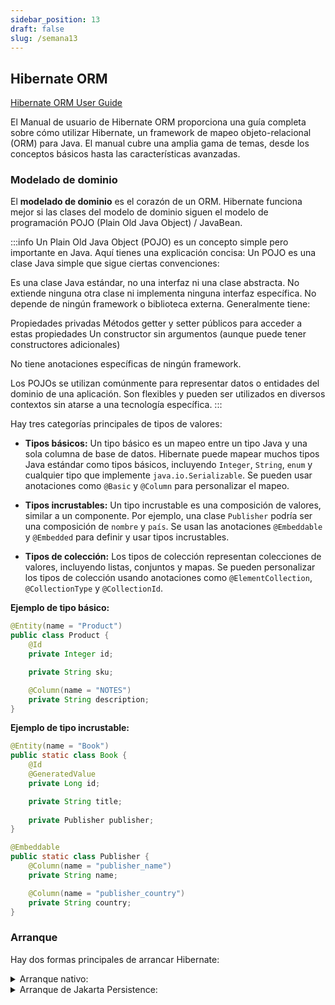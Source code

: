 ```yaml
---
sidebar_position: 13
draft: false
slug: /semana13
---
```



##  Hibernate ORM

[Hibernate ORM User Guide](https://docs.jboss.org/hibernate/orm/6.6/userguide/html_single/Hibernate_User_Guide.html#preface)

El Manual de usuario de Hibernate ORM proporciona una guía completa sobre cómo utilizar Hibernate, un framework de mapeo objeto-relacional (ORM) para Java. El manual cubre una amplia gama de temas, desde los conceptos básicos hasta las características avanzadas.

### Modelado de dominio

El **modelado de dominio** es el corazón de un ORM. Hibernate funciona mejor si las clases del modelo de dominio siguen el modelo de programación POJO (Plain Old Java Object) / JavaBean.

:::info
Un Plain Old Java Object (POJO) es un concepto simple pero importante en Java. Aquí tienes una explicación concisa:
Un POJO es una clase Java simple que sigue ciertas convenciones:

Es una clase Java estándar, no una interfaz ni una clase abstracta.
No extiende ninguna otra clase ni implementa ninguna interfaz específica.
No depende de ningún framework o biblioteca externa.
Generalmente tiene:

Propiedades privadas
Métodos getter y setter públicos para acceder a estas propiedades
Un constructor sin argumentos (aunque puede tener constructores adicionales)


No tiene anotaciones específicas de ningún framework.

Los POJOs se utilizan comúnmente para representar datos o entidades del dominio de una aplicación. Son flexibles y pueden ser utilizados en diversos contextos sin atarse a una tecnología específica.
:::

Hay tres categorías principales de tipos de valores:

* **Tipos básicos:** Un tipo básico es un mapeo entre un tipo Java y una sola columna de base de datos. Hibernate puede mapear muchos tipos Java estándar como tipos básicos, incluyendo  `Integer`, `String`, `enum`  y cualquier tipo que implemente `java.io.Serializable`. Se pueden usar anotaciones como `@Basic` y `@Column` para personalizar el mapeo.

* **Tipos incrustables:** Un tipo incrustable es una composición de valores, similar a un componente. Por ejemplo, una clase `Publisher` podría ser una composición de `nombre` y `país`. Se usan las anotaciones `@Embeddable` y `@Embedded` para definir y usar tipos incrustables. 

* **Tipos de colección:** Los tipos de colección representan colecciones de valores, incluyendo listas, conjuntos y mapas. Se pueden personalizar los tipos de colección usando anotaciones como `@ElementCollection`, `@CollectionType` y `@CollectionId`.

**Ejemplo de tipo básico:**
```java
@Entity(name = "Product")
public class Product {
    @Id
    private Integer id;

    private String sku;

    @Column(name = "NOTES")
    private String description;
}
```

**Ejemplo de tipo incrustable:**
```java
@Entity(name = "Book")
public static class Book {
    @Id
    @GeneratedValue
    private Long id;

    private String title;
    
    private Publisher publisher;
}

@Embeddable
public static class Publisher {
    @Column(name = "publisher_name")
    private String name;

    @Column(name = "publisher_country")
    private String country;
}
```

### Arranque

Hay dos formas principales de arrancar Hibernate:

<details>
  <summary>Arranque nativo:</summary>

  En este enfoque, la aplicación construye manualmente los objetos `ServiceRegistry`, `Metadata` y `SessionFactory` necesarios para interactuar con Hibernate.

    ### Ejemplo

    <Tabs>
        <TabItem value="Tree" label="Proyecto" default>
        ```bash        
        src
        └─ main
        ├─ java
        │  └─ com
        │     └─ example
        │        ├─ HibernateUtil.java
        │        ├─ Main.java
        │        └─ Persona.java
        └─ resources
            └─ hibernate.cfg.xml      
        ```
        </TabItem>
        <TabItem value="HibernateUtil.java" label="HibernateUtil.java" >
        ```java
        package com.example;

        import org.hibernate.SessionFactory;
        import org.hibernate.boot.Metadata;
        import org.hibernate.boot.MetadataSources;
        import org.hibernate.boot.registry.StandardServiceRegistry;
        import org.hibernate.boot.registry.StandardServiceRegistryBuilder;

        public class HibernateUtil {
            private static final SessionFactory sessionFactory = buildSessionFactory();

            private static SessionFactory buildSessionFactory() {
                try {
                    // Crear un StandardServiceRegistry
                    StandardServiceRegistry serviceRegistry = new StandardServiceRegistryBuilder()
                            .configure("hibernate.cfg.xml") // Cargar la configuración desde hibernate.cfg.xml
                            .build();

                    // Crear un MetadataSources
                    MetadataSources metadataSources = new MetadataSources(serviceRegistry);

                    // Crear un Metadata
                    Metadata metadata = metadataSources.buildMetadata();

                    // Crear un SessionFactory
                    return metadata.buildSessionFactory();
                } catch (Throwable ex) {
                    System.err.println("Error al crear el SessionFactory: " + ex);
                    throw new ExceptionInInitializerError(ex);
                }
            }

            public static SessionFactory getSessionFactory() {
                return sessionFactory;
            }
        }
        ```
        Para usar esta clase `HibernateUtil` en tu proyecto, necesitarás seguir estos pasos:

        1. Configuración del proyecto:
        Asegúrate de que tienes Hibernate y sus dependencias en tu proyecto. Si estás usando Maven, añade las dependencias necesarias en tu `pom.xml`.

        2. Archivo de configuración:
        Crea un archivo `hibernate.cfg.xml` en el directorio `src/main/resources` de tu proyecto. Este archivo debe contener la configuración de tu base de datos y otras propiedades de Hibernate.        


        Explicación del código:

        1. Obtenemos una `SessionFactory` usando `HibernateUtil.getSessionFactory()`.
        2. Abrimos una nueva `Session` usando `sessionFactory.openSession()`.
        3. Iniciamos una transacción con `session.beginTransaction()`.
        4. Realizamos operaciones de base de datos (en este caso, guardar una `Persona`).
        5. Hacemos commit de la transacción o rollback si ocurre algún error.
        6. La sesión se cierra automáticamente al salir del bloque `try-with-resources`.
        7. Al final de la aplicación, cerramos la `SessionFactory`.
        

        </TabItem>
        <TabItem value="Persona.java" label="Persona.java">
        ```java
        package com.example;

        import jakarta.persistence.*;

        @Entity
        @Table(name = "personas")
        public class Persona {

            @Id
            @GeneratedValue(strategy = GenerationType.IDENTITY)
            private Long id;

            @Column(nullable = false, length = 50)
            private String nombre;

            @Column(nullable = false, length = 50)
            private String apellido;

            @Column(unique = true)
            private String email;

            // Constructor por defecto
            public Persona() {}

            // Constructor con parámetros
            public Persona(String nombre, String apellido, String email) {
                this.nombre = nombre;
                this.apellido = apellido;
                this.email = email;
            }

            // Getters y setters
            public Long getId() {
                return id;
            }

            public void setId(Long id) {
                this.id = id;
            }

            public String getNombre() {
                return nombre;
            }

            public void setNombre(String nombre) {
                this.nombre = nombre;
            }

            public String getApellido() {
                return apellido;
            }

            public void setApellido(String apellido) {
                this.apellido = apellido;
            }

            public String getEmail() {
                return email;
            }

            public void setEmail(String email) {
                this.email = email;
            }

            @Override
            public String toString() {
                return "Persona{" +
                    "id=" + id +
                    ", nombre='" + nombre + '\'' +
                    ", apellido='" + apellido + '\'' +
                    ", email='" + email + '\'' +
                    '}';
            }
        }
        ```
       
        Explicación de esta entidad básica:

        1. `@Entity`: Marca la clase como una entidad JPA.
        2. `@Table(name = "personas")`: Especifica el nombre de la tabla en la base de datos.
        3. `@Id`: Indica que el campo `id` es la clave primaria.
        4. `@GeneratedValue`: Configura la generación automática del ID (auto-incremento en MySQL).
        5. `@Column`: Personaliza las propiedades de las columnas:
        - `nullable = false` para campos obligatorios.
        - `length = 50` limita la longitud de las cadenas.
        - `unique = true` para el email, asegurando que sea único en la tabla.

        Esta entidad incluye:
        - Campos básicos: id, nombre, apellido y email.
        - Un constructor por defecto (requerido por JPA).
        - Un constructor con parámetros para facilitar la creación de objetos.
        - Getters y setters para todos los campos.
        - Un método `toString()` para facilitar la depuración.

        Para usar esta entidad en tu proyecto:

        1. Guarda este archivo como `Persona.java` en el paquete apropiado de tu proyecto (por ejemplo, `com.tuempresa.modelo`).
        2. Asegúrate de que la declaración del paquete en la parte superior del archivo sea correcta.
        3. En tu archivo `hibernate.cfg.xml`, incluye esta entidad en el mapeo:
        ```xml
        <mapping class="com.tuempresa.modelo.Persona"/>
        ```
        4. Si estás usando configuración basada en anotaciones, asegúrate de que esta clase esté en un paquete escaneado por Hibernate.

        Esta entidad creará una tabla `personas` en tu base de datos MySQL con columnas para id, nombre, apellido y email.
        
        </TabItem>
        <TabItem value="Main.java" label="Main.java">
        ```java
        package com.example;

        import org.hibernate.Session;
        import org.hibernate.SessionFactory;
        import org.hibernate.Transaction;

        public class Main {

            
            public static void main(String[] args) {
                SessionFactory sessionFactory = HibernateUtil.getSessionFactory();

                // Abrir una nueva sesión
                try (Session session = sessionFactory.openSession()) {
                    // Comenzar una transacción
                    Transaction tx = session.beginTransaction();

                    try {
                        // Aquí va tu lógica de negocio
                        // Por ejemplo, guardar un objeto Persona
                        Persona persona = new Persona("Juan", "Valencia", "juan@example.com");
                    
                        session.persist(persona);

                        // Commit de la transacción
                        tx.commit();
                    } catch (Exception e) {
                        // Si algo sale mal, hacer rollback
                        if (tx != null) tx.rollback();
                        e.printStackTrace();
                    }
                }

                // Cerrar la SessionFactory al finalizar la aplicación
                HibernateUtil.getSessionFactory().close();
            }
        }
        ```

        Explicación y conceptos clave:

        1. `EntityManagerFactory` y `EntityManager`: Reemplazan a `SessionFactory` y `Session` en JPA.

        2. `Persistence.createEntityManagerFactory()`: Crea un `EntityManagerFactory` usando la configuración definida en tu archivo `persistence.xml`.

        3. `em.persist(persona)`: Usado para guardar una nueva entidad. Reemplaza a `session.save()`.

        4. `em.find(Persona.class, id)`: Busca una entidad por su ID.

        5. Actualización de entidades: Cuando modificas un objeto que está en estado "managed" (como el obtenido con `em.find()`), los cambios se sincronizarán automáticamente con la base de datos al hacer commit.

        6. `em.remove(persona)`: Elimina una entidad de la base de datos.

        7. Manejo de transacciones: Usamos `EntityTransaction` para controlar las transacciones.

        Para usar este código:

        1. Asegúrate de tener configurado correctamente tu archivo `persistence.xml` con los detalles de conexión a la base de datos y las entidades mapeadas.

        2. Reemplaza "nombreDeTuUnidadDePersistencia" con el nombre real de tu unidad de persistencia definida en `persistence.xml`.

        3. Ajusta los IDs y datos de ejemplo según tus necesidades.

        Este enfoque utiliza la API estándar de JPA, que es la forma recomendada de trabajar con Hibernate en aplicaciones modernas. Proporciona una capa de abstracción sobre Hibernate y permite cambiar más fácilmente entre diferentes implementaciones de JPA si es necesario en el futuro.  

        </TabItem>
        <TabItem value="hibernate.cfg.xml" label="hibernate.cfg.xml">
        ```xml
        <?xml version="1.0" encoding="UTF-8"?>
        <!DOCTYPE hibernate-configuration PUBLIC
                "-//Hibernate/Hibernate Configuration DTD 3.0//EN"
                "http://www.hibernate.org/dtd/hibernate-configuration-3.0.dtd">
        <hibernate-configuration>
            <session-factory>
                <!-- Configuración de la conexión JDBC para MySQL -->
                <property name="hibernate.connection.driver_class">com.mysql.cj.jdbc.Driver</property>
                <property name="hibernate.connection.url">jdbc:mysql://localhost:3306/nombre_de_tu_base_de_datos?useSSL=false&amp;serverTimezone=UTC</property>
                <property name="hibernate.connection.username">usuario</property>
                <property name="hibernate.connection.password">password</property>

                <!-- Echo de SQL en stdout -->
                <property name="hibernate.show_sql">true</property>
                <property name="hibernate.format_sql">true</property>

                <!-- Actualización automática del esquema de base de datos -->
                <property name="hibernate.hbm2ddl.auto">update</property>
                
                <!-- Mapeo de clases de entidad -->
                <mapping class="com.example.Persona"/>
                <!-- Añade más mapeos de clase aquí según sea necesario -->

            </session-factory>
        </hibernate-configuration>
        ```      

        Explicación de los elementos clave:

        1. Conexión JDBC:
        - `hibernate.connection.driver_class`: El driver JDBC para MySQL.
        - `hibernate.connection.url`: La URL de conexión a tu base de datos MySQL.
        - `hibernate.connection.username` y `hibernate.connection.password`: Tus credenciales de MySQL.

        2. Configuración de logging:
        - `hibernate.show_sql` y `hibernate.format_sql`: Para mostrar y formatear las consultas SQL generadas.

        3. Actualización de esquema:
        - `hibernate.hbm2ddl.auto`: Configurado en "update" para actualizar automáticamente el esquema. Ten cuidado con este ajuste en producción.

        4. Mapeo de entidades:
        - `<mapping class="...">`: Especifica las clases de entidad que Hibernate debe manejar.

        Para usar esta configuración:

        1. Guarda este archivo como `hibernate.cfg.xml` en el directorio `src/main/resources` de tu proyecto.
        2. Asegúrate de reemplazar `nombre_de_tu_base_de_datos`, `tu_usuario`, y `tu_contraseña` con tus datos reales.
        3. Ajusta la URL de conexión si tu servidor MySQL no está en localhost o usa un puerto diferente.
        4. Actualiza los mapeos de clase para incluir todas tus entidades.

        Recuerda añadir las dependencias necesarias en tu `pom.xml` si estás usando Maven:

        - Hibernate Core
        - MySQL Connector/J

        </TabItem>
        <TabItem value="pom.xml" label="pom.xml">
        ```xml
        <?xml version="1.0" encoding="UTF-8"?>
        <project xmlns="http://maven.apache.org/POM/4.0.0"
                xmlns:xsi="http://www.w3.org/2001/XMLSchema-instance"
                xsi:schemaLocation="http://maven.apache.org/POM/4.0.0 http://maven.apache.org/xsd/maven-4.0.0.xsd">
            <modelVersion>4.0.0</modelVersion>

            <groupId>com.example</groupId>
            <artifactId>jpa1</artifactId>
            <version>1.0-SNAPSHOT</version>

            <properties>
                <maven.compiler.source>17</maven.compiler.source>
                <maven.compiler.target>17</maven.compiler.target>
            </properties>

            <dependencies>

                <dependency>
                    <groupId>mysql</groupId>
                    <artifactId>mysql-connector-java</artifactId>
                    <version>8.0.33</version>
                </dependency>    

                <dependency>
                    <groupId>org.hibernate</groupId>
                    <artifactId>hibernate-core</artifactId>
                    <version>6.6.1.Final</version>          
                </dependency>

            </dependencies>
        </project>
        ```
        </TabItem>
    </Tabs>
 
</details>

<details>
  <summary>Arranque de Jakarta Persistence:</summary>

    Este enfoque aprovecha las API de Jakarta Persistence y generalmente se usa en entornos de contenedores.

    ## Ejemplo

        <Tabs>
        <TabItem value="Tree" label="Proyecto" default>
        ```bash        
        src
        └─ main
          ├─ java
          │  └─ com
          │     └─ example
          │        ├─ Main.java
          │        └─ Persona.java
          └─ resources
             └─ META-INF
                └─ persistence.xml      
        ```
        </TabItem>        
        <TabItem value="Persona.java" label="Persona.java">
        ```java
        package com.example;

        import jakarta.persistence.*;

        @Entity
        @Table(name = "personas")
        public class Persona {

            @Id
            @GeneratedValue(strategy = GenerationType.IDENTITY)
            private Long id;

            @Column(nullable = false, length = 50)
            private String nombre;

            @Column(nullable = false, length = 50)
            private String apellido;

            @Column(unique = true)
            private String email;

            // Constructor por defecto
            public Persona() {}

            // Constructor con parámetros
            public Persona(String nombre, String apellido, String email) {
                this.nombre = nombre;
                this.apellido = apellido;
                this.email = email;
            }

            // Getters y setters
            public Long getId() {
                return id;
            }

            public void setId(Long id) {
                this.id = id;
            }

            public String getNombre() {
                return nombre;
            }

            public void setNombre(String nombre) {
                this.nombre = nombre;
            }

            public String getApellido() {
                return apellido;
            }

            public void setApellido(String apellido) {
                this.apellido = apellido;
            }

            public String getEmail() {
                return email;
            }

            public void setEmail(String email) {
                this.email = email;
            }

            @Override
            public String toString() {
                return "Persona{" +
                    "id=" + id +
                    ", nombre='" + nombre + '\'' +
                    ", apellido='" + apellido + '\'' +
                    ", email='" + email + '\'' +
                    '}';
            }
        }
        ```
       
        Explicación de esta entidad básica:

        1. `@Entity`: Marca la clase como una entidad JPA.
        2. `@Table(name = "personas")`: Especifica el nombre de la tabla en la base de datos.
        3. `@Id`: Indica que el campo `id` es la clave primaria.
        4. `@GeneratedValue`: Configura la generación automática del ID (auto-incremento en MySQL).
        5. `@Column`: Personaliza las propiedades de las columnas:
        - `nullable = false` para campos obligatorios.
        - `length = 50` limita la longitud de las cadenas.
        - `unique = true` para el email, asegurando que sea único en la tabla.

        Esta entidad incluye:
        - Campos básicos: id, nombre, apellido y email.
        - Un constructor por defecto (requerido por JPA).
        - Un constructor con parámetros para facilitar la creación de objetos.
        - Getters y setters para todos los campos.
        - Un método `toString()` para facilitar la depuración.

        Para usar esta entidad en tu proyecto:

        1. Guarda este archivo como `Persona.java` en el paquete apropiado de tu proyecto (por ejemplo, `com.tuempresa.modelo`).
        2. Asegúrate de que la declaración del paquete en la parte superior del archivo sea correcta.
        3. En tu archivo `hibernate.cfg.xml`, incluye esta entidad en el mapeo:
        ```xml
        <mapping class="com.tuempresa.modelo.Persona"/>
        ```
        4. Si estás usando configuración basada en anotaciones, asegúrate de que esta clase esté en un paquete escaneado por Hibernate.

        Esta entidad creará una tabla `personas` en tu base de datos MySQL con columnas para id, nombre, apellido y email.
        
        </TabItem>
        <TabItem value="Main.java" label="Main.java">
        ```java
        package com.example;

        import jakarta.persistence.EntityManager;
        import jakarta.persistence.EntityManagerFactory;
        import jakarta.persistence.Persistence;

        public class Main {
            public static void main(String[] args) {
                EntityManagerFactory emf = Persistence.createEntityManagerFactory("myPersistenceUnit");
                EntityManager em = emf.createEntityManager();

                // Crear un nueva persona
                Persona persona = new Persona("Juan","Zapata","juan@gmail.com");
                
                em.getTransaction().begin();
                em.persist(persona);
                em.getTransaction().commit();

                // Buscar persona
                Persona foundUser = em.find(Persona.class, persona.getId());
                System.out.println("Usuario encontrado: " + foundUser.getNombre());

                em.close();
                emf.close();
            }
        }
        ```

        Explicación y conceptos clave:

        Este código Java es un ejemplo simple que demuestra cómo usar Jakarta Persistence (JPA) con Hibernate para interactuar con una base de datos MySQL. Analicemos el código paso a paso:

        **1. `package com.example;`**

        * Esto define el paquete al que pertenece la clase `Main`. Los paquetes ayudan a organizar tu código en una estructura jerárquica.

        **2. Importaciones:**

        * `import javax.persistence.EntityManager;`: Importa la interfaz `EntityManager`, que es el principal punto de entrada para realizar operaciones con entidades JPA.
        * `import javax.persistence.EntityManagerFactory;`: Importa la interfaz `EntityManagerFactory`, que crea instancias de `EntityManager`.
        * `import javax.persistence.Persistence;`: Importa la clase `Persistence`, que se utiliza para obtener una instancia de `EntityManagerFactory`.

        **3. Clase `Main`:**

        * `public class Main {` define una clase llamada `Main`, que contiene el punto de entrada de la aplicación.

        **4. Método `main`:**

        * `public static void main(String[] args) {` es el punto de entrada de la aplicación. Se ejecuta cuando se ejecuta la aplicación.
        * `EntityManagerFactory emf = Persistence.createEntityManagerFactory("myPersistenceUnit");`: Crea una instancia de `EntityManagerFactory` llamada `emf` utilizando el nombre de la unidad de persistencia "myPersistenceUnit" definida en el archivo `persistence.xml`.
        * `EntityManager em = emf.createEntityManager();`: Crea una instancia de `EntityManager` llamada `em` a partir de la `EntityManagerFactory`.
        * `User user = new User();`: Crea una nueva instancia de la entidad `User`.
        * `user.setName("John Doe");`: Asigna el nombre "John Doe" a la nueva instancia de `User`.
        * `em.getTransaction().begin();`: Inicia una transacción para garantizar la integridad de las operaciones de la base de datos.
        * `em.persist(user);`: Persiste la instancia de `User` en la base de datos.
        * `em.getTransaction().commit();`: Confirma la transacción para guardar los cambios en la base de datos.
        * `User foundUser = em.find(User.class, user.getId());`: Busca la entidad `User` recién creada utilizando su ID.
        * `System.out.println("Usuario encontrado: " + foundUser.getName());`: Imprime el nombre del usuario encontrado en la consola.
        * `em.close();`: Cierra la instancia de `EntityManager` para liberar los recursos.
        * `emf.close();`: Cierra la instancia de `EntityManagerFactory` para liberar los recursos.
        
        Este es un ejemplo básico de cómo usar Jakarta Persistence con Hibernate para interactuar con una base de datos. Puedes expandir este ejemplo con más entidades, relaciones, consultas y operaciones de la base de datos.
        
        </TabItem>
        <TabItem value="persistence.xml" label="persistence.xml">
        ```xml
        <?xml version="1.0" encoding="UTF-8"?>
        <persistence xmlns="http://xmlns.jcp.org/xml/ns/persistence"
                    xmlns:xsi="http://www.w3.org/2001/XMLSchema-instance"
                    xsi:schemaLocation="http://xmlns.jcp.org/xml/ns/persistence
                    http://xmlns.jcp.org/xml/ns/persistence/persistence_2_2.xsd"
                    version="2.2">
            <persistence-unit name="examplePU" transaction-type="RESOURCE_LOCAL">
                <provider>org.hibernate.jpa.HibernatePersistenceProvider</provider>
                <class>com.example.entity.Usuario</class>

                <!-- MySQL -->
                <properties>
                    <property name="javax.persistence.jdbc.url" value="jdbc:mysql://localhost:3306/nombre_de_tu_base_de_datos?useSSL=false&amp;serverTimezone=UTC"/>
                    <property name="javax.persistence.jdbc.user" value="usuario"/>
                    <property name="javax.persistence.jdbc.password" value="password"/>
                    <property name="javax.persistence.jdbc.driver" value="com.mysql.cj.jdbc.Driver"/>
                    <property name="hibernate.show_sql" value="true"/>
                    <property name="hibernate.format_sql" value="true"/>
                    <property name="hibernate.hbm2ddl.auto" value="update"/>
                </properties>

                <!-- PostgreSQL -->
                <!-- <properties>
                    <property name="javax.persistence.jdbc.url" value="jdbc:postgresql://localhost:5432/ejemplo_db"/>
                    <property name="javax.persistence.jdbc.user" value="tu_usuario"/>
                    <property name="javax.persistence.jdbc.password" value="tu_contraseña"/>
                    <property name="javax.persistence.jdbc.driver" value="org.postgresql.Driver"/>
                    <property name="hibernate.dialect" value="org.hibernate.dialect.PostgreSQLDialect"/>
                    <property name="hibernate.show_sql" value="true"/>
                    <property name="hibernate.format_sql" value="true"/>
                    <property name="hibernate.hbm2ddl.auto" value="update"/>
                </properties> -->

            </persistence-unit>
        </persistence>
        ```      

        Explicación:

        Este código XML es un archivo de configuración de Jakarta Persistence (JPA) llamado `persistence.xml`. Este archivo se utiliza para configurar cómo JPA interactúa con tu base de datos, especificando detalles como la unidad de persistencia, el proveedor de persistencia, las propiedades de la base de datos y las entidades que se gestionarán.
       
        **1. Declaración del archivo XML:**

        * `<?xml version="1.0" encoding="UTF-8"?>`: Indica que el archivo es XML, la versión y la codificación.

        **2. Espacio de nombres:**

        * `xmlns="http://xmlns.jcp.org/xml/ns/persistence"`: Define el espacio de nombres para el esquema XML de JPA.
        * `xmlns:xsi="http://www.w3.org/2001/XMLSchema-instance"`: Define el espacio de nombres para la validación XML.
        * `xsi:schemaLocation="http://xmlns.jcp.org/xml/ns/persistence http://xmlns.jcp.org/xml/ns/persistence/persistence_2_2.xsd"`: Especifica la ubicación del esquema XML para la validación.
        * `version="2.2"`: Indica la versión del esquema XML de JPA.

        **3. Unidad de persistencia:**

        * `<persistence-unit name="myPersistenceUnit" transaction-type="RESOURCE_LOCAL">`: Define una unidad de persistencia con el nombre "myPersistenceUnit" y un tipo de transacción `RESOURCE_LOCAL`, lo que significa que se manejará localmente por la aplicación.
            * `name="myPersistenceUnit"`:  El nombre de la unidad de persistencia.
            * `transaction-type="RESOURCE_LOCAL"`: Indica que la unidad de persistencia gestionará las transacciones de forma local.

        **4. Proveedor de persistencia:**

        * `<provider>org.hibernate.jpa.HibernatePersistenceProvider</provider>`:  Especifica el proveedor de persistencia que se utilizará, en este caso, Hibernate.

        **5. Entidades:**

        * `<class>com.example.entity.Usuario</class>`: Define las clases de entidades que se gestionarán por la unidad de persistencia. En este caso, se gestionará la clase `Usuario` del paquete `com.example.entity`.

        **6. Propiedades de la base de datos:**

        * `<properties>`: Define las propiedades de conexión a la base de datos. En este caso, se está usando MySQL.
            * `javax.persistence.jdbc.url`: La URL de conexión a la base de datos.
            * `javax.persistence.jdbc.user`: El nombre de usuario para la base de datos.
            * `javax.persistence.jdbc.password`: La contraseña para la base de datos.
            * `javax.persistence.jdbc.driver`: El driver JDBC para la base de datos.
            * `hibernate.show_sql`:  Habilita la impresión de las consultas SQL generadas por Hibernate en la consola.
            * `hibernate.format_sql`:  Formato las consultas SQL impresas en la consola.
            * `hibernate.hbm2ddl.auto`: Define el comportamiento de Hibernate para la creación y actualización de la base de datos.  "update" indica que Hibernate actualizará la base de datos si hay cambios en las entidades.

        **Importante:**

        * El código también incluye una sección comentada para PostgreSQL, que puedes usar si estás trabajando con esta base de datos.
        * Este archivo debe estar ubicado en el directorio `META-INF` de tu proyecto Java.

        En resumen, este archivo `persistence.xml` configura una unidad de persistencia llamada "myPersistenceUnit" que utiliza Hibernate como proveedor de persistencia. Especifica la conexión a MySQL y las entidades que se gestionarán. También activa la impresión de las consultas SQL generadas por Hibernate en la consola.

        </TabItem>
        <TabItem value="pom.xml" label="pom.xml">
        ```xml
        <?xml version="1.0" encoding="UTF-8"?>
        <project xmlns="http://maven.apache.org/POM/4.0.0"
                xmlns:xsi="http://www.w3.org/2001/XMLSchema-instance"
                xsi:schemaLocation="http://maven.apache.org/POM/4.0.0 http://maven.apache.org/xsd/maven-4.0.0.xsd">
            <modelVersion>4.0.0</modelVersion>

            <groupId>com.example</groupId>
            <artifactId>jpa1</artifactId>
            <version>1.0-SNAPSHOT</version>

            <properties>
                <maven.compiler.source>17</maven.compiler.source>
                <maven.compiler.target>17</maven.compiler.target>
            </properties>

            <dependencies>

                <dependency>
                    <groupId>mysql</groupId>
                    <artifactId>mysql-connector-java</artifactId>
                    <version>8.0.33</version>
                </dependency>    

                <dependency>
                    <groupId>org.hibernate</groupId>
                    <artifactId>hibernate-core</artifactId>
                    <version>6.6.1.Final</version>          
                </dependency>

            </dependencies>
        </project>
        ```
        </TabItem>
    </Tabs>
 
</details>

